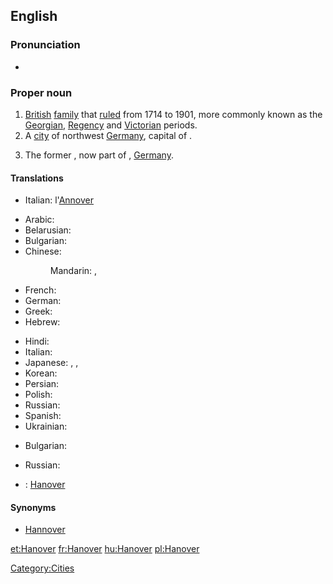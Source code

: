 ==English==

===Pronunciation===
*{{IPA|/ˈhænˌoʊvɚ/}}

===Proper noun===
{{en-proper noun}}

# [[British]] [[family]] that [[rule]]d from 1714 to 1901, more commonly known as the [[Georgian]], [[Regency]] and [[Victorian]] periods.
# A [[city]] of northwest [[Germany]], capital of {{pedlink|Lower Saxony}}.
# {{historical}} The former {{pedlink|Kingdom of Hanover}}, now part of {{pedlink|Lower Saxony}}, [[Germany]].

====Translations====
{{trans-top|British royal family}}
* Italian: l'[[Annover]] {{m}}
{{trans-mid}}
{{trans-bottom}}

{{trans-top|German city}}
* Arabic: {{t|ar|هانوفر|m|tr=hanuufar|sc=Arab}}
* Belarusian: {{t|be|Гановер|m|tr=Hanóver|sc=Cyrl}}
* Bulgarian: {{t|bg|Хановер|m|tr=Hanóver|sc=Cyrl}}
* Chinese:
*: Mandarin: {{t|zh|漢諾威|sc=Hani}}, {{t|zh|汉诺威|tr=Hànnuòwēi|sc=Hani}}
* French: {{t|fr|Hanovre|m}}
* German: {{t|de|Hannover|n}}
* Greek: {{t|el|Αννόβερο|tr=Annóvero|sc=Grek}}
* Hebrew: {{t|he|הנובר|sc=Hebr}}
{{trans-mid}}
* Hindi: {{t|hi|हनोवर|tr=hanōvar|sc=Deva}}
* Italian: {{t|it|Annover|f}}
* Japanese: {{t|ja|ハノーファー|tr=Hanōfā|sc=Jpan}}, {{t|ja|ハノーヴァー|tr=Hanōvā|sc=Jpan}}, {{t|ja|ハノーバー|tr=Hanōbā|sc=Jpan}}
* Korean: {{t|ko|하노버|tr=Hanobeo|sc=Kore}}
* Persian: {{t|fa|هانوفر|sc=fa-Arab}}
* Polish: {{t|pl|Hanower|m}}
* Russian: {{t|ru|Ганновер|m|tr=Gannóver|sc=Cyrl}}
* Spanish: {{t|es|Hanóver|m}}
* Ukrainian: {{t|uk|Ганновер|m|tr=Hannóver|sc=Cyrl}}
{{trans-bottom}}

{{trans-top|kingdom}}
* Bulgarian: {{t|bg|Хановер|m|tr=Hanóver|sc=Cyrl}}
{{trans-mid}}
* Russian: {{t|ru|Ганновер|m|tr=Gannóver|sc=Cyrl}}
{{trans-bottom}}

{{checktrans-top}}
* {{ttbc|Catalan}}: [[Hanover]]
{{trans-mid}}
{{trans-bottom}}

====Synonyms====
* [[Hannover]]

[[Category:Cities]]

[[et:Hanover]]
[[fr:Hanover]]
[[hu:Hanover]]
[[pl:Hanover]]